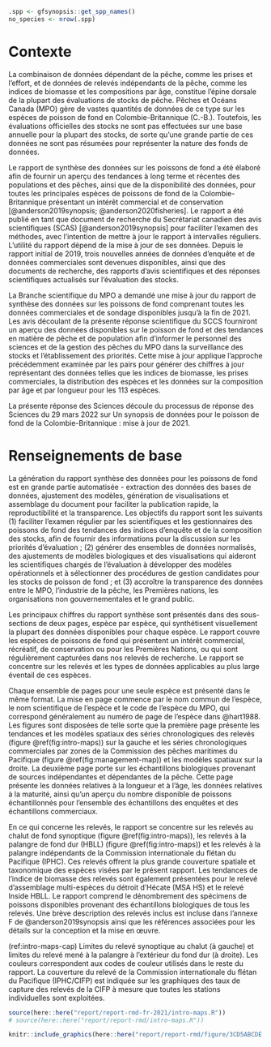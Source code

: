 ```r
.spp <- gfsynopsis::get_spp_names()
no_species <- nrow(.spp)
```

# Contexte {#sec:context}

La combinaison de données dépendant de la pêche, comme les prises et l'effort, et de données de relevés indépendants de la pêche, comme les indices de biomasse et les compositions par âge, constitue l'épine dorsale de la plupart des évaluations de stocks de pêche.
Pêches et Océans Canada (MPO) gère de vastes quantités de données de ce type sur les espèces de poisson de fond en Colombie-Britannique (C.-B.).
Toutefois, les évaluations officielles des stocks ne sont pas effectuées sur une base annuelle pour la plupart des stocks, de sorte qu'une grande partie de ces données ne sont pas résumées pour représenter la nature des fonds de données.

Le rapport de synthèse des données sur les poissons de fond a été élaboré afin de fournir un aperçu des tendances à long terme et récentes des populations et des pêches, ainsi que de la disponibilité des données, pour toutes les principales espèces de poissons de fond de la Colombie-Britannique présentant un intérêt commercial et de conservation [@anderson2019synopsis; @anderson2020fisheries].
Le rapport a été publié en tant que document de recherche du 
Secrétariat canadien des avis scientifiques (SCAS)
<!-- Secrétariat canadien de consultation scientifique (SCCS) -->
[@anderson2019synopsis] pour faciliter l'examen des méthodes, 
avec l'intention de mettre à jour le rapport à intervalles réguliers.
L'utilité du rapport dépend de la mise à jour de ses données.
Depuis le rapport initial de 2019, trois nouvelles années de données d'enquête et de données commerciales sont devenues disponibles, ainsi que des documents de recherche, des rapports d'avis scientifiques et des réponses scientifiques actualisés sur l'évaluation des stocks.

La Branche scientifique du MPO a demandé une mise à jour du rapport de synthèse des données sur les poissons de fond comprenant toutes les données commerciales et de sondage disponibles jusqu'à la fin de 2021. 
Les avis découlant de la présente réponse scientifique du SCCS fourniront un aperçu des données disponibles sur le poisson de fond et des tendances en matière de pêche et de population afin d'informer le personnel des sciences et de la gestion des pêches du MPO dans la surveillance des stocks et l'établissement des priorités.
Cette mise à jour applique l'approche précédemment examinée par les pairs pour générer des chiffres à jour représentant des données telles que les indices de biomasse, les prises commerciales, la distribution des espèces et les données sur la composition par âge et par longueur pour les 113 espèces.

La présente réponse des Sciences découle du processus de réponse des Sciences du 29 mars 2022 sur Un synopsis de données pour le poisson de fond de la Colombie-Britannique : mise à jour de 2021.

# Renseignements de base {#sec:background}

La génération du rapport synthèse des données pour les poissons de fond est en grande partie automatisée - extraction des données des bases de données, ajustement des modèles, génération de visualisations et assemblage du document pour faciliter la publication rapide, la reproductibilité et la transparence.
Les objectifs du rapport sont les suivants
(1) faciliter l'examen régulier par les scientifiques et les gestionnaires des poissons de fond des tendances des indices d'enquête et de la composition des stocks, afin de fournir des informations pour la discussion sur les priorités d'évaluation ;
(2) générer des ensembles de données normalisés, des ajustements de modèles biologiques et des visualisations qui aideront les scientifiques chargés de l'évaluation à développer des modèles opérationnels et à sélectionner des procédures de gestion candidates pour les stocks de poisson de fond ; et
(3) accroître la transparence des données entre le MPO, l'industrie de la pêche, les Premières nations, les organisations non gouvernementales et le grand public.

Les principaux chiffres du rapport synthèse sont présentés dans des sous-sections de deux pages, espèce par espèce, qui synthétisent visuellement la plupart des données disponibles pour chaque espèce.
Le rapport couvre les espèces de poissons de fond qui présentent un intérêt commercial, récréatif, de conservation ou pour les Premières Nations, ou qui sont régulièrement capturées dans nos relevés de recherche.
Le rapport se concentre sur les relevés et les types de données applicables au plus large éventail de ces espèces.

Chaque ensemble de pages pour une seule espèce est présenté dans le même format.
La mise en page commence par le nom commun de l'espèce, le nom scientifique de l'espèce et le code de l'espèce du MPO, qui correspond généralement au numéro de page de l'espèce dans @hart1988.
Les figures sont disposées de telle sorte que la première page présente les tendances et les modèles spatiaux des séries chronologiques des relevés (figure \@ref(fig:intro-maps)) sur la gauche et les séries chronologiques commerciales par zones de la Commission des pêches maritimes du Pacifique (figure \@ref(fig:management-map)) et les modèles spatiaux sur la droite.
La deuxième page porte sur les échantillons biologiques provenant de sources indépendantes et dépendantes de la pêche.
Cette page présente les données relatives à la longueur et à l'âge, les données relatives à la maturité, ainsi qu'un aperçu du nombre disponible de poissons échantillonnés pour l'ensemble des échantillons des enquêtes et des échantillons commerciaux.

En ce qui concerne les relevés, le rapport se concentre sur les relevés au chalut de fond synoptique (figure \@ref(fig:intro-maps)), les relevés à la palangre de fond dur (HBLL) (figure \@ref(fig:intro-maps)) et les relevés à la palangre indépendants de la Commission internationale du flétan du Pacifique (IPHC).
Ces relevés offrent la plus grande couverture spatiale et taxonomique des espèces visées par le présent rapport.
Les tendances de l'indice de biomasse des relevés sont également présentées pour le relevé d'assemblage multi-espèces du détroit d'Hécate (MSA HS) et le relevé Inside HBLL.
Le rapport comprend le dénombrement des spécimens de poissons disponibles provenant des échantillons biologiques de tous les relevés.
Une brève description des relevés inclus est incluse dans l'annexe F de @anderson2019synopsis ainsi que les références associées pour les détails sur la conception et la mise en œuvre.

(ref:intro-maps-cap) Limites du relevé synoptique au chalut (à gauche) et limites du relevé mené à la palangre à l’extérieur du fond dur (à droite). Les couleurs correspondent aux codes de couleur utilisés dans le reste du rapport. La couverture du relevé de la Commission internationale du flétan du Pacifique (IPHC/CIFP) est indiquée sur les graphiques des taux de capture des relevés de la CIFP à mesure que toutes les stations individuelles sont exploitées.

```r
source(here::here("report/report-rmd-fr-2021/intro-maps.R"))
# source(here::here("report/report-rmd/intro-maps.R"))
```

```r
knitr::include_graphics(here::here("report/report-rmd/figure/3CD5ABCDE.png"), dpi = NA)
```
